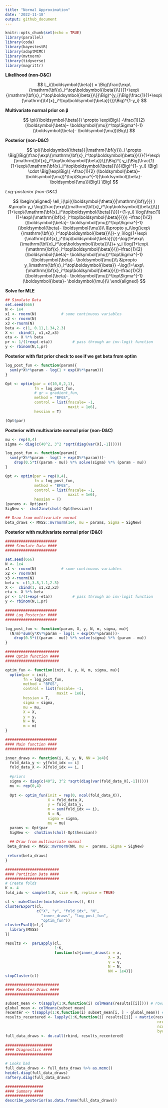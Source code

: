 ```yaml
---
title: "Normal Approximation"
date: '2022-11-18'
output: github_document
---
```


```r
knitr::opts_chunk$set(echo = TRUE)
library(parallel)
library(coda)
library(bayestestR)
library(adaptMCMC)
library(mvtnorm)
library(tidyverse)
library(magrittr)
```

**Likelihood (non-D&C)**

$$
L_i(\boldsymbol{\beta}) = \Big(\frac{\exp\{\mathrm{\bf{x}_i^\top\boldsymbol{\beta}}\}}{1+\exp\{\mathrm{\bf{x}_i^\top\boldsymbol{\beta}}\}}\Big)^{y_i}\Big(\frac{1}{1+\exp\{\mathrm{\bf{x}_i^\top\boldsymbol{\beta}}\}}\Big)^{1-y_i}
$$

**Multivariate normal prior on $\boldsymbol{\beta}$**

$$
\pi({\boldsymbol{\beta}}) \propto \exp\Big\{ -\frac{1}{2} (\boldsymbol{\beta}- \boldsymbol{\mu})^\top\Sigma^{-1}(\boldsymbol{\beta}- \boldsymbol{\mu})\Big\}
$$

**Posterior (non-D&C)**

$$
\pi({\boldsymbol{\theta}}|\mathrm{\bf{y}})_i \propto \Big[\Big(\frac{\exp\{\mathrm{\bf{x}_i^\top\boldsymbol{\beta}}\}}{1+\exp\{\mathrm{\bf{x}_i^\top\boldsymbol{\beta}}\}}\Big)^{ y_i}\Big(\frac{1}{1+\exp\{\mathrm{\bf{x}_i^\top\boldsymbol{\beta}}\}}\Big)^{1- y_i} \Big] \cdot \Big[\exp\Big\{ -\frac{1}{2} (\boldsymbol{\beta}- \boldsymbol{\mu})^\top\Sigma^{-1}(\boldsymbol{\beta}- \boldsymbol{\mu})\Big\}  \Big]
$$

*Log-posterior (non-D&C)*

$$
\begin{aligned}
\ell_i(\pi({\boldsymbol{\theta}}|\mathrm{\bf{y}}) ) &\propto y_i \log(\frac{\exp\{\mathrm{\bf{x}_i^\top\boldsymbol{\beta}}\}}{1+\exp\{\mathrm{\bf{x}_i^\top\boldsymbol{\beta}}\}})+(1-y_i) \log(\frac{1}{1+\exp\{\mathrm{\bf{x}_i^\top\boldsymbol{\beta}}\}}) -\frac{1}{2} (\boldsymbol{\beta}- \boldsymbol{\mu})^\top\Sigma^{-1}(\boldsymbol{\beta}- \boldsymbol{\mu})\\
&\propto  y_i\log(\exp\{\mathrm{\bf{x}_i^\top\boldsymbol{\beta}}\})- y_i\log(1+\exp\{\mathrm{\bf{x}_i^\top\boldsymbol{\beta}}\})-\log(1+\exp\{\mathrm{\bf{x}_i^\top\boldsymbol{\beta}}\})+ y_i \log(1+\exp\{\mathrm{\bf{x}_i^\top\boldsymbol{\beta}}\})-\frac{1}{2} (\boldsymbol{\beta}- \boldsymbol{\mu})^\top\Sigma^{-1}(\boldsymbol{\beta}- \boldsymbol{\mu})\\
&\propto y_i\mathrm{\bf{x}_i^\top\boldsymbol{\beta}} -\log(1+\exp\{\mathrm{\bf{x}_i^\top\boldsymbol{\beta}}\})-\frac{1}{2} (\boldsymbol{\beta}- \boldsymbol{\mu})^\top\Sigma^{-1}(\boldsymbol{\beta}- \boldsymbol{\mu})\\
\end{aligned}
$$

**Solve for MLE**
```r
## Simulate Data
set.seed(666)
N <- 1e4
x1 <- rnorm(N)           # some continuous variables 
x2 <- rnorm(N)
x3 <-rnorm(N)
beta <- c(1, 0.11,1.34,2.3)
X <-  cbind(1, x1,x2,x3)
eta <- X %*% beta      
pr <- 1/(1+exp(-eta))         # pass through an inv-logit function
y <- rbinom(N,1,pr)  
```


**Posterior with flat prior check to see if we get beta from optim**

```r
log_post_fun <- function(param){
  sum(y*X%*%param - log(1 + exp(X%*%param)))
}  

Opt <- optim(par = c(10,0,2,1),
             fn = log_post_fun, 
             # gr = gradient_fun,
             method = "BFGS",
             control = list(fnscale= -1,
                            maxit = 1e6),
             hessian = T)

(Opt$par)
```

**Posterior with multivariate normal prior (non-D&C)**

```r
mu <- rep(0,4)
sigma <- diag(c(40^2, 3^2 *sqrt(diag(var(X[,-1])))))

log_post_fun <- function(param){
  sum(y*X%*%param - log(1 + exp(X%*%param)))-
    drop(0.5*t((param - mu)) %*% solve(sigma) %*% (param - mu))
}

Opt <- optim(par = rep(0,4),
             fn = log_post_fun, 
             method = "BFGS",
             control = list(fnscale= -1,
                            maxit = 1e6),
             hessian = T)
(params <- Opt$par)
SigNew <-  chol2inv(chol(-Opt$hessian))

## Draw from multivariate normal
beta_draws <- MASS::mvrnorm(1e4, mu = params, Sigma = SigNew)
```

**Posterior with multivariate normal prior (D&C)**

```r
#######################
#### Simulate Data ####
#######################

set.seed(666)
N <- 1e4
x1 <- rnorm(N)           # some continuous variables 
x2 <- rnorm(N)
x3 <-rnorm(N)
beta <- c(1,3.8,1.1,2.3)
X <-  cbind(1, x1,x2,x3)
eta <- X %*% beta      
pr <- 1/(1+exp(-eta))         # pass through an inv-logit function
y <- rbinom(N,1,pr)  

#######################
#### Log Posterior ####
#######################

log_post_fun <- function(param, X, y, N, m, sigma, mu){
  (N/m)*sum(y*X%*%param - log(1 + exp(X%*%param)))-
    drop(0.5*t((param - mu)) %*% solve(sigma) %*% (param - mu))
}

########################
#### Optim function ####
########################

optim_fun <- function(init, X, y, N, m, sigma, mu){
  optim(par = init,
        fn = log_post_fun,
        method = "BFGS",
        control = list(fnscale= -1,
                       maxit = 1e6),
        hessian = T,
        sigma = sigma, 
        mu = mu,
        X = X,
        y = y,
        N = N,
        m = m)
}

#######################
#### Main function ####
#######################

inner_draws <- function(i, X, y, N, NN = 1e4){
  fold_data_y <- y[fold_idx == i]
  fold_data_X <- X[fold_idx == i, ]
  
  #priors
  sigma <- diag(c(40^2, 3^2 *sqrt(diag(var(fold_data_X[,-1])))))
  mu <- rep(0,4)
  
  Opt <- optim_fun(init = rep(0, ncol(fold_data_X)),
                   X = fold_data_X, 
                   y = fold_data_y,
                   m = sum(fold_idx == i),
                   N = N,
                   sigma = sigma,
                   mu = mu)
  params <- Opt$par
  SigNew <-  chol2inv(chol(-Opt$hessian))
  
  ## Draw from multivariate normal
 beta_draws <- MASS::mvrnorm(NN, mu =  params, Sigma = SigNew)
 
 return(beta_draws)
}

########################
#### Partition Data ####
########################
# Create folds
K <- 4
fold_idx <- sample(1:K, size = N, replace = TRUE)

cl <- makeCluster(min(detectCores(), K))
clusterExport(cl,
              c("X", "y", "fold_idx", "N",
                "inner_draws", "log_post_fun",
                "optim_fun"))
clusterEvalQ(cl,{
  library(MASS)
})

results <-  parLapply(cl,
                      1:K,
                      function(x){inner_draws(i = x,
                                              X = X, 
                                              y = y,
                                              N = N,
                                              NN = 1e4)})
stopCluster(cl)

########################
#### Recenter Draws ####
########################

subset_mean <- t(sapply(1:K,function(i) colMeans(results[[i]]))) # rows indicate subset
global_mean <- colMeans(subset_mean)
recenter <- t(sapply(1:K,function(i) subset_mean[i, ] - global_mean)) # rows indicate subset
results_recentered <- lapply(1:K,function(i) results[[i]] + matrix(recenter[i, ],
                                                                    nrow = nrow(results[[i]]),
                                                                    ncol = ncol(results[[i]]),
                                                                    byrow = T))
full_data_draws <- do.call(rbind, results_recentered)
            
#####################
#### Diagnostics ####
#####################

# Looks bad
full_data_draws <- full_data_draws %>% as.mcmc()
heidel.diag(full_data_draws)
raftery.diag(full_data_draws)

#################
#### Summary ####
#################
describe_posterior(as.data.frame(full_data_draws))
```



